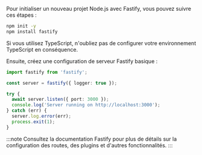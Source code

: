 Pour initialiser un nouveau projet Node.js avec Fastify, vous pouvez suivre ces étapes :

```bash
npm init -y
npm install fastify
```

Si vous utilisez TypeScript, n'oubliez pas de configurer votre environnement TypeScript en conséquence.

Ensuite, créez une configuration de serveur Fastify basique :

```ts title="app.ts"
import fastify from 'fastify';

const server = fastify({ logger: true });

try {
  await server.listen({ port: 3000 });
  console.log('Server running on http://localhost:3000');
} catch (err) {
  server.log.error(err);
  process.exit(1);
}
```

:::note
Consultez la documentation Fastify pour plus de détails sur la configuration des routes, des plugins et d'autres fonctionnalités.
:::
